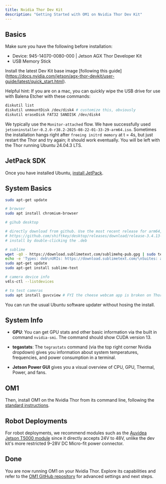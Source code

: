 ```yaml
---
title: Nvidia Thor Dev Kit
description: "Getting Started with OM1 on Nvidia Thor Dev Kit"
---
```


## Basics

Make sure you have the following before installation:

- Device: 945-14070-0080-000 | Jetson AGX Thor Developer Kit
- USB Memory Stick 

Install the latest Dev Kit base image [following this guide]
(https://docs.nvidia.com/jetson/agx-thor-devkit/user-guide/latest/quick_start.html). 

Helpful hint: If you are on a mac, you can quickly wipe the USB drive for use with Balena Etcher with these commands:

```bash
diskutil list
diskutil unmountDisk /dev/disk4 # customize this, obviously
diskutil eraseDisk FAT32 SANDISK /dev/disk4
```

We typically use the `Monitor-attached` flow. We have successfully used `jetsoninstaller-0.2.0-r38.2-2025-08-22-01-33-29-arm64.iso`. Sometimes the installation hangs right after `freeing initrd memory` at t = 4s, but just restart the Thor and try again; it should work eventually. You will be left with the Thor running Ubuntu 24.04.3 LTS. 

## JetPack SDK

Once you have installed Ubuntu, [install JetPack](https://docs.nvidia.com/jetson/agx-thor-devkit/user-guide/latest/setup_jetpack.html).

## System Basics

```bash
sudo apt-get update

# browser
sudo apt install chromium-browser

# gihub desktop

# directly download from github. Use the most recent release for arm64, such as 
# https://github.com/shiftkey/desktop/releases/download/release-3.4.13-linux1/GitHubDesktop-linux-arm64-3.4.13-linux1.deb
# install by double-clicking the .deb

# sublime
wget -qO - https://download.sublimetext.com/sublimehq-pub.gpg | sudo tee /etc/apt/keyrings/sublimehq-pub.asc > /dev/null
echo -e 'Types: deb\nURIs: https://download.sublimetext.com/\nSuites: apt/stable/\nSigned-By: /etc/apt/keyrings/sublimehq-pub.asc' | sudo tee /etc/apt/sources.list.d/sublime-text.sources
sudo apt-get update
sudo apt-get install sublime-text

# camera device info
v4ls-ctl --listdevices

# to test cameras
sudo apt install guvcview # FYI the cheese webcam app is broken on Thor
```

You can run the usual Ubuntu software updater without hosing the install. 

## System Info

* **GPU**: You can get GPU stats and other basic information via the built in command `nvidia-smi`. The command should show CUDA version 13. 

* **tegastats**: The `tegrastats` command (via the top right corner Nvidia dropdown) gives you information about system temperatures, frequencies, and power consumption in a terminal. 

* **Jetson Power GUI** gives you a visual overview of CPU, GPU, Thermal, Power, and fans.  

## OM1

Then, install OM1 on the Nvidia Thor from its command line, following the [standard instructions](../developing/1_get-started.mdx).

## Robot Deployments

For robot deployments, we recommend modules such as the [Auvidea Jetson T5000 module](https://auvidea.eu/press-release-nvidia-jetson-thor-t5000-launch/) since it directly accepts 24V to 48V, unlike the dev kit's more restricted 9–28V DC Micro-fit power connector.

## Done

You are now running OM1 on your Nvidia Thor. Explore its capabilities and refer to the [OM1 GitHub repository](https://github.com/openmind/OM1) for advanced settings and next steps. 
